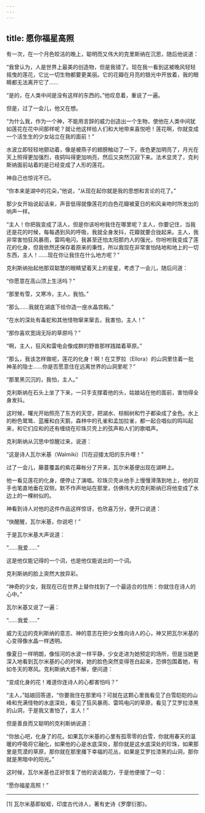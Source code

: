 ```yaml
---
---
---
```

title: 愿你福星高照
---




有一次，在一个月色皎洁的晚上，聪明而又伟大的克里斯纳在沉思，随后他说道：

“我曾认为，人是世界上最美的创造物，但是我错了。现在我一看到这被晚风轻轻摇曳的莲花，它比一切生物都要更美丽。它的花瓣在月亮的银光中开放着，我的眼睛都无法离开它了……

“是的，在人类中间是没有这样的东西的。”他叹息着，重说了一遍。

但是，过了一会儿，他又在想。

“为什么我，作为一个神，不能用言辞的威力创造出一个生物，使他在人类中间犹如莲花在花中间那样呢？就让他这样给人们和大地带来喜悦吧！莲花啊，你就变成一个活生生的少女站立在我的面前！”

水波立即轻轻地颤动着，像是被燕子的翅膀触动了一下，夜色更加明亮了，月光在天上照得更加强烈，夜鸫叫得更加响亮，然后又突然沉寂下来。法术显灵了，克利斯纳面前站着的是已经变成了人形的莲花。

神自己也惊诧不已。

“你本来是湖中的花朵，”他说，“从现在起你就是我的思想和言论的花了。”

那少女开始说起话来，声音低得就像莲花的白色花瓣被夏日的和风亲吻时所发出的响声一样。

“主人！你把我变成了活人，但是你该吩咐我住在哪里呢？主人，你要记住，当我还是花的时候，每每遇到风的呼吸，我就全身发抖，花瓣就要合拢起来。主人，我非常害怕狂风暴雨，雷鸣电闪，我甚至还怕太阳那灼人的强光，你吩咐我变成了莲花的化身，但我依然还保存着原来的秉性，所以我现在非常害怕陆地和地上的一切东西，主人！……现在你让我住在什么地方呢？”

克利斯纳抬起他那双聪慧的眼睛望着天上的星星，考虑了一会儿，随后问道：

“你愿意在高山顶上生活吗？”

“那里有雪，又寒冷，主人，我怕。”

“那么……我就在湖底下给你造一座水晶宫殿。”

“在水的深处有毒蛇和其他怪物窜来窜去，我害怕，主人！”

“那你喜欢宽阔无际的草原吗？”

“啊，主人，狂风和雷电会像成群的野兽那样践踏着草原。”

“那么，我该怎样做呢，莲花的化身！啊！在艾罗拉（Ellora）的山洞里住着一批神圣的隐士……你是否愿意住在远离世界的山洞里呢？”

“那里黑沉沉的，我怕，主人。”

克利斯纳在石头上坐了下来，一只手支撑着他的头，姑娘站在他的面前，害怕得全身发抖。

这时候，曙光开始照亮了东方的天空，把湖水、棕榈树和竹子都染成了金色。水上的粉色鹭鸶、蓝雁和白天鹅，森林中的孔雀和孟加拉雀，都一起合唱似的鸣叫起来，和它们应和的还有缠绕在珍珠贝壳上的弦声和人们的歌唱声。

克利斯纳从沉思中惊醒过来，说道：

“这是诗人瓦尔米基（Walmiki）[1]在迎接太阳的东升哩！”

过了一会儿，藤蔓覆盖的紫花幕帐分了开来，瓦尔米基便出现在湖畔上。

他一看见莲花的化身，便停止了演唱。珍珠贝壳从他手上慢慢滑落到地上，他的双手也笔直地垂在双侧，默不作声地站在那里，仿佛伟大的克利斯纳已将他变成了水边上的一棵树似的。

神看到诗人对他的这件作品这样惊讶，也欣喜万分，便开口说道：

“快醒醒，瓦尔米基，你说吧！”

于是瓦尔米基大声说道：

“……我爱……”

这是他仅能记得的一个词，也是他仅能说出的一个词。

克利斯纳的脸上突然大放异彩。

“神奇的少女，我现在已在世界上替你找到了一个最适合的住所：你就住在诗人的心中。”

瓦尔米基又说了一遍：

“……我爱……”

威力无边的克利斯纳的意志、神的意志在把少女推向诗人的心，神又把瓦尔米基的心变得像水晶一样透明。

像夏日一样明朗，像恒河的水波一样平静，少女走进为她预定的场所，但是当她更深入地看到瓦尔米基的心的时候，她的脸色突然变得苍白起来，恐惧包围着她，有如冬天的寒风。克利斯纳大惑不解，便问道：

“变成化身的花！难道你连诗人的心都害怕吗？”

“主人，”姑娘回答道，“你要我住在那里吗？可就在这颗心里我看见了白雪皑皑的山峰和充满怪物的水底深处，看见了狂风暴雨、雷鸣电闪的草原，看见了艾罗拉漆黑的山洞，于是我又害怕了，主人！”

但是善良而又聪明的克利斯纳说道：

“你放心吧，化身了的花。如果瓦尔米基的心里有孤零零的白雪，你就用春天的温暖的呼吸将它融化，如果他的心是水底深处，那你就是这水底深处的珍珠，如果那里是荒漠的草原，那你就在那里播下幸福的花丛，如果是艾罗拉漆黑的山洞，那你就是黑暗中的阳光。”

这时候，瓦尔米基也正好恢复了他的说话能力，于是他便接了一句：

“愿你福星高照！”



* * *



[1] 瓦尔米基即蚁蛭，印度古代诗人，著有史诗《罗摩衍那》。